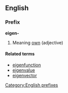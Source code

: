 ==English==
===Prefix===
'''eigen-'''

#Meaning [[own]] (adjective)

====Related terms====
*[[eigenfunction]]
*[[eigenvalue]]
*[[eigenvector]]

[[Category:English prefixes]]